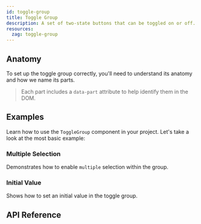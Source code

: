 ```yaml
---
id: toggle-group
title: Toggle Group
description: A set of two-state buttons that can be toggled on or off.
resources:
  zag: toggle-group
---
```



<ComponentPreview />

## Anatomy

To set up the toggle group correctly, you'll need to understand its anatomy and
how we name its parts.

> Each part includes a `data-part` attribute to help identify them in the DOM.

<Anatomy id="toggle-group" />

## Examples

Learn how to use the `ToggleGroup` component in your project. Let's take a look
at the most basic example:

<Story id="Basic" />

### Multiple Selection

Demonstrates how to enable `multiple` selection within the group.

<Story id="Multiple" />

### Initial Value

Shows how to set an initial value in the toggle group.

<Story id="InitialValue" />

## API Reference

<ComponentTypes />
